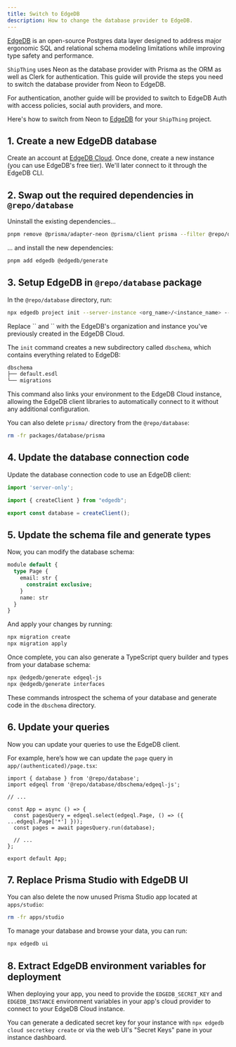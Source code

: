 ```yaml
---
title: Switch to EdgeDB
description: How to change the database provider to EdgeDB.
---
```


[EdgeDB](https://edgedb.com) is an open-source Postgres data layer designed to address major ergonomic SQL and relational schema modeling limitations while improving type safety and performance.

`ShipThing` uses Neon as the database provider with Prisma as the ORM as well as Clerk for authentication. This guide will provide the steps you need to switch the database provider from Neon to EdgeDB.

<Note>
 For authentication, another guide will be provided to switch to EdgeDB Auth with access policies, social 
 auth providers, and more.
</Note>

Here's how to switch from Neon to [EdgeDB](https://edgedb.com) for your `ShipThing` project.

## 1. Create a new EdgeDB database 

Create an account at [EdgeDB Cloud](https://cloud.edgedb.com/). Once done, create a new instance (you can use EdgeDB's free tier). We'll later connect to it through the EdgeDB CLI.

## 2. Swap out the required dependencies in `@repo/database`

Uninstall the existing dependencies...

```sh Terminal
pnpm remove @prisma/adapter-neon @prisma/client prisma --filter @repo/database
```

... and install the new dependencies:

```sh Terminal
pnpm add edgedb @edgedb/generate
```

## 3. Setup EdgeDB in `@repo/database` package

In the `@repo/database` directory, run:

```sh Terminal
npx edgedb project init --server-instance <org_name>/<instance_name> --non-interactive
```

<Note>
Replace `<org_name>` and `<instance_name>` with the EdgeDB's organization and instance you've previously created in the EdgeDB Cloud.
</Note>

The `init` command creates a new subdirectory called `dbschema`, which contains everything related to EdgeDB:

```sh
dbschema
├── default.esdl
└── migrations
```

This command also links your environment to the EdgeDB Cloud instance, allowing the EdgeDB client libraries to automatically connect to it without any additional configuration.

You can also delete `prisma/` directory from the `@repo/database`:

```sh Terminal
rm -fr packages/database/prisma
```

## 4. Update the database connection code

Update the database connection code to use an EdgeDB client:

```ts packages/database/index.ts
import 'server-only';

import { createClient } from "edgedb";

export const database = createClient();
```

## 5. Update the schema file and generate types

Now, you can modify the database schema:

```sql dbschema/default.esdl
module default {
  type Page {
    email: str {
      constraint exclusive;
    }
    name: str
  }
}
```

And apply your changes by running:

```sh Terminal
npx migration create
npx migration apply
```

Once complete, you can also generate a TypeScript query builder and types from your database schema:

```sh Terminal
npx @edgedb/generate edgeql-js
npx @edgedb/generate interfaces
```

These commands introspect the schema of your database and generate code in the `dbschema` directory.

## 6. Update your queries

Now you can update your queries to use the EdgeDB client.

For example, here’s how we can update the `page` query in `app/(authenticated)/page.tsx`:

```tsx app/(authenticated)/page.tsx {2,7-8}
import { database } from '@repo/database';
import edgeql from '@repo/database/dbschema/edgeql-js';

// ...

const App = async () => {
  const pagesQuery = edgeql.select(edgeql.Page, () => ({ ...edgeql.Page['*'] }));
  const pages = await pagesQuery.run(database);

  // ...
};

export default App;
```

## 7. Replace Prisma Studio with EdgeDB UI

You can also delete the now unused Prisma Studio app located at `apps/studio`:

```sh Terminal
rm -fr apps/studio
```

To manage your database and browse your data, you can run:

```sh Terminal
npx edgedb ui
```

## 8. Extract EdgeDB environment variables for deployment

When deploying your app, you need to provide the `EDGEDB_SECRET_KEY` and `EDGEDB_INSTANCE` environment variables in your app's cloud provider to connect to your EdgeDB Cloud instance.

You can generate a dedicated secret key for your instance with `npx edgedb cloud secretkey create` or via the web UI's "Secret Keys" pane in your instance dashboard.
